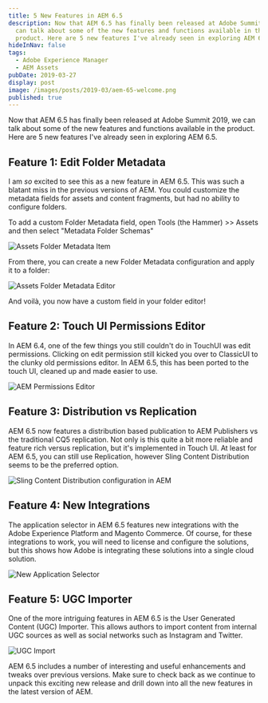 ```yaml
---
title: 5 New Features in AEM 6.5
description: Now that AEM 6.5 has finally been released at Adobe Summit 2019, we
  can talk about some of the new features and functions available in the
  product. Here are 5 new features I've already seen in exploring AEM 6.5.
hideInNav: false
tags:
  - Adobe Experience Manager
  - AEM Assets
pubDate: 2019-03-27
display: post
image: /images/posts/2019-03/aem-65-welcome.png
published: true
---
```


  

Now that AEM 6.5 has finally been released at Adobe Summit 2019, we can talk about some of the new features and functions available in the product. Here are 5 new features I've already seen in exploring AEM 6.5.

  
## Feature 1: Edit Folder Metadata

  
I am _so_ excited to see this as a new feature in AEM 6.5\. This was such a blatant miss in the previous versions of AEM. You could customize the metadata fields for assets and content fragments, but had no ability to configure folders. 

To add a custom Folder Metadata field, open Tools (the Hammer) >> Assets and then select "Metadata Folder Schemas"

  

![Assets Folder Metadata Item](/images/posts/2019-03/assets-folder-item.png)

  
From there, you can create a new Folder Metadata configuration and apply it to a folder:

  

![Assets Folder Metadata Editor](/images/posts/2019-03/folder-metadata-editor.png)

  

And voilà, you now have a custom field in your folder editor!  
  
## Feature 2: Touch UI Permissions Editor

  
In AEM 6.4, one of the few things you still couldn't do in TouchUI was edit permissions. Clicking on edit permission still kicked you over to ClassicUI to the clunky old permissions editor. In AEM 6.5, this has been ported to the touch UI, cleaned up and made easier to use.   
  

![AEM Permissions Editor](/images/posts/2019-03/aem-permissions.png)

  

## Feature 3: Distribution vs Replication

  
AEM 6.5 now features a distribution based publication to AEM Publishers vs the traditional CQ5 replication. Not only is this quite a bit more reliable and feature rich versus replication, but it's implemented in Touch UI. At least for AEM 6.5, you can still use Replication, however Sling Content Distribution seems to be the preferred option.

  

![Sling Content Distribution configuration in AEM](/images/posts/2019-03/distribution.png)

  

## Feature 4: New Integrations

  
The application selector in AEM 6.5 features new integrations with the Adobe Experience Platform and Magento Commerce. Of course, for these integrations to work, you will need to license and configure the solutions, but this shows how Adobe is integrating these solutions into a single cloud solution.  
  

![New Application Selector](/images/posts/2019-03/new-banner.jpg)

  

## Feature 5: UGC Importer

  
One of the more intriguing features in AEM 6.5 is the User Generated Content (UGC) Importer. This allows authors to import content from internal UGC sources as well as social networks such as Instagram and Twitter.

  

![UGC Import](/images/posts/2019-03/Import-UGC.png)

  

AEM 6.5 includes a number of interesting and useful enhancements and tweaks over previous versions. Make sure to check back as we continue to unpack this exciting new release and drill down into all the new features in the latest version of AEM.

  
